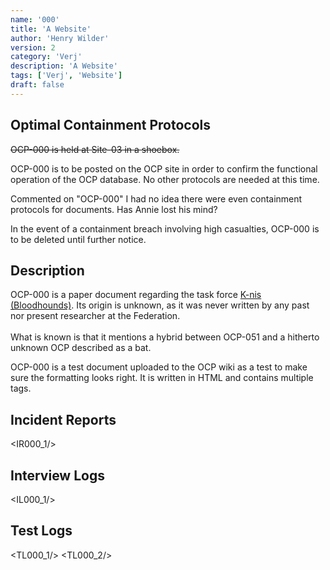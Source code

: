 ```yaml
---
name: '000'
title: 'A Website'
author: 'Henry Wilder'
version: 2
category: 'Verj'
description: 'A Website'
tags: ['Verj', 'Website']
draft: false
---
```


## Optimal Containment Protocols

~~OCP-000 is held at Site-03 in a shoebox.~~

OCP-000 is to be posted on the OCP site in order to confirm the functional operation of the OCP database. No other protocols are needed at this time.

<Comment>
    <CommentHeading user="drLastname">Commented on "OCP-000"</CommentHeading>
    I had no idea there were even containment protocols for documents. Has Annie lost his mind?
</Comment>

In the event of a containment breach involving <Blurred>high casualties</Blurred>, OCP-000 is to be <Redacted>deleted until further notice</Redacted>.

## Description

<Blurred>OCP-000 is a paper document regarding the task force [K-nis (Bloodhounds)](). Its origin is unknown, as it was never written by any past nor present researcher at the Federation.</Blurred>
\
\
<Blurred>What is known is that it mentions a hybrid between OCP-051 and a hitherto unknown OCP described as a bat.</Blurred>

OCP-000 is a test document uploaded to the OCP wiki as a test to make sure the formatting looks right.
It is written in <Redacted>HTML</Redacted> and contains multiple tags.

## Incident Reports
<IR000_1/>

## Interview Logs
<IL000_1/>

## Test Logs
<TL000_1/>
<TL000_2/>
